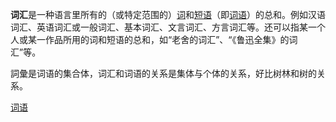 '''词汇'''是一种语言里所有的（或特定范围的）[[詞_(語言)|词]]和[[短语|短语]]（即[[词语|词语]]）的总和。例如汉语词汇、英语词汇或一般词汇、基本词汇、文言词汇、方言词汇等。还可以指某一个人或某一作品所用的词和短语的总和，如“老舍的词汇”、“《鲁迅全集》的词汇”等。

詞彙是词语的集合体，词汇和词语的关系是集体与个体的关系，好比树林和树的关系。

{{Language-stub}}

[[Category:词语|]]
